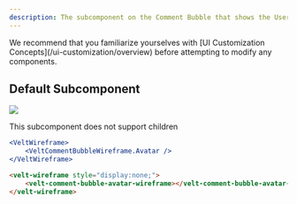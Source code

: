 ```yaml
---
description: The subcomponent on the Comment Bubble that shows the User avatar
---
```


<Note>
We recommend that you familiarize yourselves with [UI Customization Concepts](/ui-customization/overview) before attempting to modify any components.
</Note>


## Default Subcomponent

![](/images/customization/velt-comment-bubble-sub-2.png)

<Note>This subcomponent does not support children</Note>

<RequestExample>

```jsx React / Next.js
<VeltWireframe>
    <VeltCommentBubbleWireframe.Avatar />
</VeltWireframe>
```


```HTML HTML
<velt-wireframe style="display:none;">
    <velt-comment-bubble-avatar-wireframe></velt-comment-bubble-avatar-wireframe>
</velt-wireframe>
```


</RequestExample>